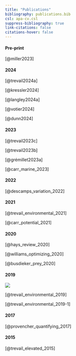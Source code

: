 ```yaml
---
title: "Publications"
bibliography: publications.bib
csl: apa-cv.csl
suppress-bibliography: true
link-citations: false
citations-hover: false
---
```


#### Pre-print

[@miller2023]

#### 2024

[@trevail2024a]

[@kressler2024]

[@langley2024a]

[@votier2024]

[@dunn2024]

#### 2023

[@trevail2023c]

[@trevail2023b]

[@grémillet2023a]

[@carr_marine_2023]

#### 2022

[@descamps_variation_2022]

#### 2021

[@trevail_environmental_2021]

[@carr_potential_2021]

#### 2020

[@hays_review_2020]

[@williams_optimizing_2020]

[@busdieker_prey_2020]

#### 2019

::: column-margin
![](images/OIKOSCover_April2019.jpg)
:::

[@trevail_environmental_2019]

[@trevail_environmental_2019-1]

#### 2017

[@provencher_quantifying_2017]

#### 2015

[@trevail_elevated_2015]
